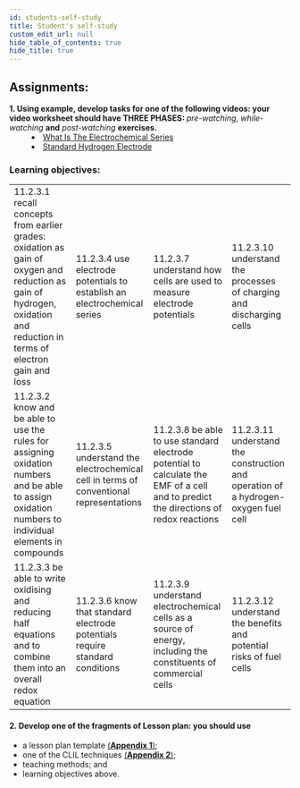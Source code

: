 ```yaml
---
id: students-self-study
title: Student's self-study
custom_edit_url: null
hide_table_of_contents: true
hide_title: true
---
```


## Assignments:

<dl>
  <dt>
    <strong>
      1. Using example, develop tasks for one of the following videos: your
      video worksheet should have THREE PHASES:
    </strong>
    <em> pre-watching, while-watching</em> <strong>and</strong> <em>
      post-watching
    </em> <strong>exercises.</strong>
  </dt>
  <dd>
    <li>
      <a href='https://www.youtube.com/watch?v=UqxIsiN8do0'>
        What Is The Electrochemical Series
      </a>
    </li>
    <li>
      <a href='https://www.youtube.com/watch?v=k_vR0Eqb5gY'>
        Standard Hydrogen Electrode
      </a>
    </li>
  </dd>
</dl>

### Learning objectives:

<table>
  <tr>
    <td>
      11.2.3.1 recall concepts from earlier grades: oxidation as gain of oxygen
      and reduction as gain of hydrogen, oxidation and reduction in terms of
      electron gain and loss
    </td>
    <td>
      11.2.3.4 use electrode potentials to establish an electrochemical series
    </td>
    <td>
      11.2.3.7 understand how cells are used to measure electrode potentials
    </td>
    <td>
      11.2.3.10 understand the processes of charging and discharging cells
    </td>
  </tr>
  <tr>
    <td>
      11.2.3.2 know and be able to use the rules for assigning oxidation numbers and be able to assign oxidation numbers to individual elements in compounds
    </td>
    <td>
      11.2.3.5 understand the electrochemical cell in terms of conventional representations
    </td>
    <td>
      11.2.3.8 be able to use standard electrode potential to calculate the EMF of a cell and to predict the directions of redox reactions
    </td>
    <td>
      11.2.3.11 understand the construction and operation of a hydrogen-oxygen fuel cell
    </td>
  </tr>
  <tr>
    <td>
      11.2.3.3 be able to write oxidising and reducing half equations and to combine them into an overall redox equation
    </td>
    <td>
      11.2.3.6 know that standard electrode potentials require standard conditions
    </td>
    <td>
      11.2.3.9 understand electrochemical cells as a source of energy, including the constituents of commercial cells
    </td>
    <td>
      11.2.3.12 understand the benefits and potential risks of fuel cells
    </td>
  </tr>
</table>

#### 2. Develop one of the fragments of Lesson plan: you should use

- a lesson plan template [(**Appendix 1**)](../appendix/appendix-1);
- one of the CLIL techniques [(**Appendix 2**)](../appendix/appendix-2);
- teaching methods; and
- learning objectives above.
